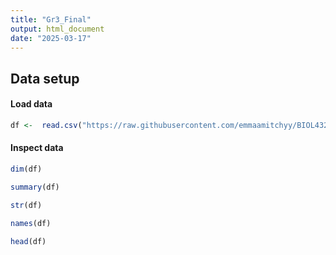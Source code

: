 ```yaml
---
title: "Gr3_Final"
output: html_document
date: "2025-03-17"
---
```


## Data setup

#### Load data

```r
df <-  read.csv("https://raw.githubusercontent.com/emmaamitchyy/BIOL432_Gr3_Final/refs/heads/main/Data_Input/RawData.csv")
```

#### Inspect data

```r
dim(df)
```

```r
summary(df)
```

```r
str(df)
```

```r
names(df)
```

```r
head(df)
```


